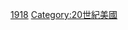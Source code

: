 {{Catnav|頁面分類|历史|各國歷史|美國歷史|美國各年代的歷史}}
{{Commonscat|History of the United States}}

[[Category:美國各時期歷史|1918]]
[[Category:20世紀美國|Category:20世紀美國]]